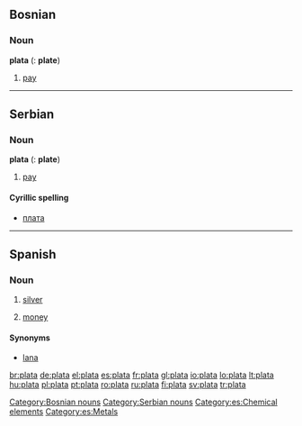==Bosnian==

===Noun===
'''plata''' {{f}} {{s}} ({{p}}: '''plate''')

# [[pay]]

[[Category:Bosnian nouns]]

----

==Serbian==

===Noun===
'''plata''' {{f}} {{s}} ({{p}}: '''plate''')

# [[pay]]

====Cyrillic spelling====
*[[плата#Serbian|плата]]

[[Category:Serbian nouns]]

----

==Spanish==

===Noun===
{{es-noun-f}}

# [[silver]]
# {{context|Latin America|lang=es}} [[money]]

====Synonyms====
*[[lana]] {{f}}

[[Category:es:Chemical elements]]
[[Category:es:Metals]]

[[br:plata]]
[[de:plata]]
[[el:plata]]
[[es:plata]]
[[fr:plata]]
[[gl:plata]]
[[io:plata]]
[[lo:plata]]
[[lt:plata]]
[[hu:plata]]
[[pl:plata]]
[[pt:plata]]
[[ro:plata]]
[[ru:plata]]
[[fi:plata]]
[[sv:plata]]
[[tr:plata]]